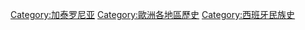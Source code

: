 {{Commons category|History of Catalonia}}

[[Category:加泰罗尼亚|Category:加泰罗尼亚]]
[[Category:歐洲各地區歷史|Category:歐洲各地區歷史]]
[[Category:西班牙民族史|Category:西班牙民族史]]